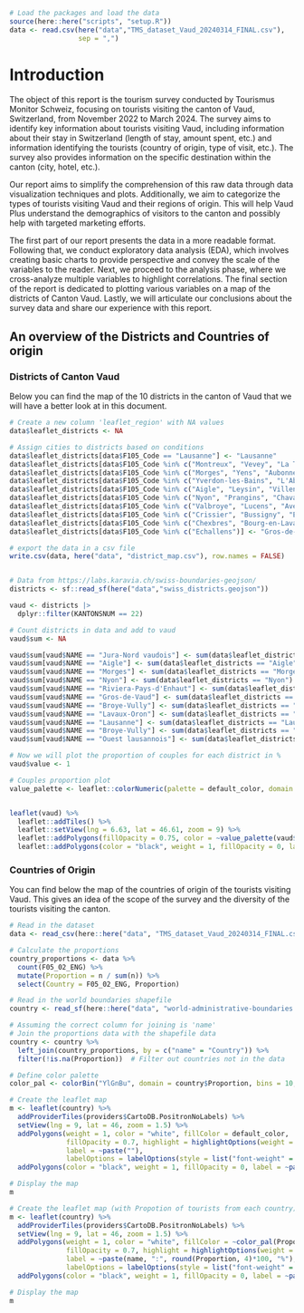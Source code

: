 ```r
# Load the packages and load the data
source(here::here("scripts", "setup.R"))
data <- read.csv(here("data","TMS_dataset_Vaud_20240314_FINAL.csv"),
                 sep = ",")
```

# Introduction

The object of this report is the tourism survey conducted by Tourismus Monitor Schweiz, focusing on tourists visiting the canton of Vaud, Switzerland, from November 2022 to March 2024. The survey aims to identify key information about tourists visiting Vaud, including information about their stay in Switzerland (length of stay, amount spent, etc.) and information identifying the tourists (country of origin, type of visit, etc.). The survey also provides information on the specific destination within the canton (city, hotel, etc.).

Our report aims to simplify the comprehension of this raw data through data visualization techniques and plots. Additionally, we aim to categorize the types of tourists visiting Vaud and their regions of origin. This will help Vaud Plus understand the demographics of visitors to the canton and possibly help with targeted marketing efforts.

The first part of our report presents the data in a more readable format. Following that, we conduct exploratory data analysis (EDA), which involves creating basic charts to provide perspective and convey the scale of the variables to the reader. Next, we proceed to the analysis phase, where we cross-analyze multiple variables to highlight correlations. The final section of the report is dedicated to plotting various variables on a map of the districts of Canton Vaud. Lastly, we will articulate our conclusions about the survey data and share our experience with this report.

## An overview of the Districts and Countries of origin

### Districts of Canton Vaud

Below you can find the map of the 10 districts in the canton of Vaud that we will have a better look at in this document.

```r
# Create a new column 'leaflet_region' with NA values
data$leaflet_districts <- NA

# Assign cities to districts based on conditions
data$leaflet_districts[data$F105_Code == "Lausanne"] <- "Lausanne"
data$leaflet_districts[data$F105_Code %in% c("Montreux", "Vevey", "La Tour-de-Peilz", "Rougemont", "Château-d'Oex", "Veytaux", "Rossinière", "Corsier-sur-Vevey", "Saint-Légier-La-Chiésaz", "Blonay", "Chardonne", "Chernex")] <- "Riviera-Pays-d'Enhaut"
data$leaflet_districts[data$F105_Code %in% c("Morges", "Yens", "Aubonne")] <- "Morges"
data$leaflet_districts[data$F105_Code %in% c("Yverdon-les-Bains", "L'Abbaye", "Vallorbe", "Orbe", "Yvonand", "La Praz", "Le Chenit", "Bullet", "Montagny-près-Yverdon", "Saint Croix", "Le Rocheray", "Le Pont", "Le Sentier", "Le Brassus", "Les Rasses", "Les Charbonnieres")] <- "Jura-Nord vaudois"
data$leaflet_districts[data$F105_Code %in% c("Aigle", "Leysin", "Villeneuve (VD)", "Ormont-Dessus", "Bex", "Lavey-Morcles", "Gryon", "Ormont-Dessous", "Les Diablerets", "Villars-sur-Ollon")] <- "Aigle"
data$leaflet_districts[data$F105_Code %in% c("Nyon", "Prangins", "Chavannes-de-Bogis", "Coppet", "Rolle", "Commugny", "Duillier", "Gilly", "Founex")] <- "Nyon"
data$leaflet_districts[data$F105_Code %in% c("Valbroye", "Lucens", "Avenches", "Payerne", "Cudrefin", "St. Aubin", "Estavayer-le-Lac")] <- "Broye-Vully"
data$leaflet_districts[data$F105_Code %in% c("Crissier", "Bussigny", "Ecublens (VD)", "Renens", "Saint-Sulpice (VD)")] <- "Ouest lausannois"
data$leaflet_districts[data$F105_Code %in% c("Chexbres", "Bourg-en-Lavaux", "Cully")] <- "Lavaux-Oron"
data$leaflet_districts[data$F105_Code %in% c("Echallens")] <- "Gros-de-Vaud"

# export the data in a csv file
write.csv(data, here("data", "district_map.csv"), row.names = FALSE)


# Data from https://labs.karavia.ch/swiss-boundaries-geojson/
districts <- sf::read_sf(here("data","swiss_districts.geojson"))

vaud <- districts |>
  dplyr::filter(KANTONSNUM == 22)

# Count districts in data and add to vaud
vaud$sum <- NA

vaud$sum[vaud$NAME == "Jura-Nord vaudois"] <- sum(data$leaflet_districts == "Jura-Nord vaudois")
vaud$sum[vaud$NAME == "Aigle"] <- sum(data$leaflet_districts == "Aigle")
vaud$sum[vaud$NAME == "Morges"] <- sum(data$leaflet_districts == "Morges")
vaud$sum[vaud$NAME == "Nyon"] <- sum(data$leaflet_districts == "Nyon")
vaud$sum[vaud$NAME == "Riviera-Pays-d'Enhaut"] <- sum(data$leaflet_districts == "Riviera-Pays-d'Enhaut")
vaud$sum[vaud$NAME == "Gros-de-Vaud"] <- sum(data$leaflet_districts == "Gros-de-Vaud")
vaud$sum[vaud$NAME == "Broye-Vully"] <- sum(data$leaflet_districts == "Broye-Vully")
vaud$sum[vaud$NAME == "Lavaux-Oron"] <- sum(data$leaflet_districts == "Lavaux-Oron")
vaud$sum[vaud$NAME == "Lausanne"] <- sum(data$leaflet_districts == "Lausanne")
vaud$sum[vaud$NAME == "Broye-Vully"] <- sum(data$leaflet_districts == "Broye-Vully")
vaud$sum[vaud$NAME == "Ouest lausannois"] <- sum(data$leaflet_districts == "Ouest lausannois")

# Now we will plot the proportion of couples for each district in %
vaud$value <- 1

# Couples proportion plot
value_palette <- leaflet::colorNumeric(palette = default_color, domain = vaud$value)


leaflet(vaud) %>%
  leaflet::addTiles() %>%
  leaflet::setView(lng = 6.63, lat = 46.61, zoom = 9) %>%
  leaflet::addPolygons(fillOpacity = 0.75, color = ~value_palette(vaud$value), weight = 0) %>%
  leaflet::addPolygons(color = "black", weight = 1, fillOpacity = 0, label = paste(vaud$NAME))
```

### Countries of Origin

You can find below the map of the countries of origin of the tourists visiting Vaud. This gives an idea of the scope of the survey and the diversity of the tourists visiting the canton.

```r
# Read in the dataset
data <- read_csv(here::here("data", "TMS_dataset_Vaud_20240314_FINAL.csv"))

# Calculate the proportions
country_proportions <- data %>%
  count(F05_02_ENG) %>%
  mutate(Proportion = n / sum(n)) %>%
  select(Country = F05_02_ENG, Proportion)

# Read in the world boundaries shapefile
country <- read_sf(here::here("data", "world-administrative-boundaries.shp"))

# Assuming the correct column for joining is 'name'
# Join the proportions data with the shapefile data
country <- country %>%
  left_join(country_proportions, by = c("name" = "Country")) %>%
  filter(!is.na(Proportion))  # Filter out countries not in the data

# Define color palette
color_pal <- colorBin("YlGnBu", domain = country$Proportion, bins = 10, na.color = "transparent")

# Create the leaflet map
m <- leaflet(country) %>%
  addProviderTiles(providers$CartoDB.PositronNoLabels) %>%
  setView(lng = 9, lat = 46, zoom = 1.5) %>%
  addPolygons(weight = 1, color = "white", fillColor = default_color,
              fillOpacity = 0.7, highlight = highlightOptions(weight = 2, color = "#666", fillOpacity = 0.7),
              label = ~paste(""),
              labelOptions = labelOptions(style = list("font-weight" = "normal", padding = "3px 8px"), textsize = "15px", direction = "auto")) %>%
  addPolygons(color = "black", weight = 1, fillOpacity = 0, label = ~paste(name), labelOptions = labelOptions(style = list("font-weight" = "normal", padding = "3px 8px"), textsize = "15px", direction = "auto"))

# Display the map
m
```

```r
# Create the leaflet map (with Propotion of tourists from each country)
m <- leaflet(country) %>%
  addProviderTiles(providers$CartoDB.PositronNoLabels) %>%
  setView(lng = 9, lat = 46, zoom = 1.5) %>%
  addPolygons(weight = 1, color = "white", fillColor = ~color_pal(Proportion),
              fillOpacity = 0.7, highlight = highlightOptions(weight = 2, color = "#666", fillOpacity = 0.7),
              label = ~paste(name, ":", round(Proportion, 4)*100, "%"),
              labelOptions = labelOptions(style = list("font-weight" = "normal", padding = "3px 8px"), textsize = "15px", direction = "auto")) %>%
  addPolygons(color = "black", weight = 1, fillOpacity = 0, label = ~paste(name, ":", round(Proportion, 4)*100, "%"), labelOptions = labelOptions(style = list("font-weight" = "normal", padding = "3px 8px"), textsize = "15px", direction = "auto"))

# Display the map
m
```
